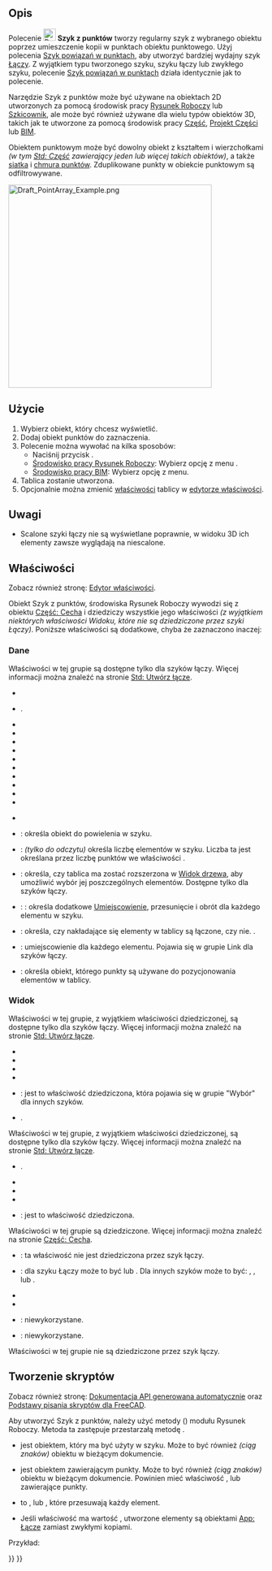 <languages/>

{{Docnav/pl
|[[Draft_PathLinkArray/pl|Szyk powiązań po ścieżce]]
|[[Draft_PointLinkArray/pl|Szyk powiązań w punktach]]
|[[Draft_Workbench/pl|środowisko pracy Rysunek Roboczy]]
|IconL=Draft_PathLinkArray.svg
|IconR=Draft_PointLinkArray.svg
|IconC=Workbench_Draft.svg
}}

{{GuiCommand/pl
|Name=Draft PointArray
|Name/pl=Rysunek Roboczy: Szyk z punktów
|MenuLocation=Modyfikacja → Narzędzia szyku → Szyk z punktów<br>Modyfikacja → Szyk z punktów
|Workbenches=[[Draft_Workbench/pl|Rysunek Roboczy]], [[BIM_Workbench/pl|BIM]]
|Version=0.18
|SeeAlso=[[Draft_OrthoArray/pl|Szyk ortogonalny]], [[Draft_PolarArray/pl|Szyk biegunowy]], [[Draft_CircularArray/pl|Szyk kołowy]], [[Draft_PathArray/pl|Szyk po ścieżce]], [[Draft_PointArray/pl|Szyk z punktów]], [[Draft_PointLinkArray/pl|Szyk powiązań w punktach]]
}}

<span id="Description"></span>
==Opis==

Polecenie [[Image:Draft_PointArray.svg|24px]] '''Szyk z punktów''' tworzy regularny szyk z wybranego obiektu poprzez umieszczenie kopii w punktach obiektu punktowego. Użyj polecenia [[Draft_PointLinkArray/pl|Szyk powiązań w punktach]], aby utworzyć bardziej wydajny szyk [[App_Link/pl|Łączy]]. Z wyjątkiem typu tworzonego szyku, szyku łączy lub zwykłego szyku, polecenie [[Draft_PointLinkArray/pl|Szyk powiązań w punktach]] działa identycznie jak to polecenie.

Narzędzie Szyk z punktów może być używane na obiektach 2D utworzonych za pomocą środowisk pracy [[Draft_Workbench/pl|Rysunek Roboczy]] lub [[Sketcher_Workbench/pl|Szkicownik]], ale może być również używane dla wielu typów obiektów 3D, takich jak te utworzone za pomocą środowisk pracy [[Part_Workbench/pl|Część]], [[PartDesign_Workbench/pl|Projekt Części]] lub [[BIM_Workbench/pl|BIM]].

Obiektem punktowym może być dowolny obiekt z kształtem i wierzchołkami ''(w tym [[Std_Part/pl|Std: Część]] zawierający jeden lub więcej takich obiektów)'', a także [[Mesh_Workbench/pl|siatka]] i [[Points_Workbench/pl|chmura punktów]]. Zduplikowane punkty w obiekcie punktowym są odfiltrowywane.

[[Image:Draft_PointArray_Example.png|400px]]
{{Caption|Szyk z punktów.}}

<span id="Usage"></span>
==Użycie==

# Wybierz obiekt, który chcesz wyświetlić.
# Dodaj obiekt punktów do zaznaczenia.
# Polecenie można wywołać na kilka sposobów:
#* Naciśnij przycisk {{Button|[[Image:Draft_PointArray.svg|16px]] '''Szyk z punktów'''}}.
#* [[Draft_Workbench/pl|Środowisko pracy Rysunek Roboczy]]: Wybierz opcję z menu {{MenuCommand|Modyfikacja → Narzędzia szyku → [[Image:Draft_PointArray.svg|16px]] Szyk z punktów}}.
#* [[BIM_Workbench/pl|Środowisko pracy BIM]]: Wybierz opcję {{MenuCommand|Modyfikacja → [[Image:Draft_PointArray.svg|16px]] Szyk z punktów}} z menu.
# Tablica zostanie utworzona.
# Opcjonalnie można zmienić [[#właściwości|właściwości]] tablicy w [[Property_editor/pl|edytorze właściwości]].

<span id="Notes"></span>
==Uwagi==

* Scalone szyki łączy nie są wyświetlane poprawnie, w widoku 3D ich elementy zawsze wyglądają na niescalone.

<span id="Properties"></span>
==Właściwości==

Zobacz również stronę: [[Property_editor/pl|Edytor właściwości]].

Obiekt Szyk z punktów, środowiska Rysunek Roboczy wywodzi się z obiektu [[Part_Feature/pl|Część: Cecha]] i dziedziczy wszystkie jego właściwości ''(z wyjątkiem niektórych właściwości Widoku, które nie są dziedziczone przez szyki Łączy)''. Poniższe właściwości są dodatkowe, chyba że zaznaczono inaczej:

<span id="Data"></span>
===Dane===

{{Properties_Title|Łącze}}

Właściwości w tej grupie są dostępne tylko dla szyków łączy. Więcej informacji można znaleźć na stronie [[Std_LinkMake/pl#Właściwości|Std: Utwórz łącze]].

* {{PropertyData|Skala|Float}}
* {{PropertyData|Wektor skali|Vector|Ukryte}}.
* {{PropertyData|Lista skali|VectorList}}
* {{PropertyData|Lista widoczności|BoolList|Ukryte}}
* {{PropertyData|Lista umiejscowienia|PlacementList|Ukryte}}
* {{PropertyData|Lista elementów|LinkList|Ukryte}}
* {{PropertyData|_ Link Touched|Bool|Ukryte}}
* {{PropertyData|_ Child Cache|LinkList|Ukryte}}
* {{PropertyData|_ Link Owner|Integer|Hidden}}
* {{PropertyData|Elementy kolorowe|LinkSubHidden|Ukryte}}
* {{PropertyData|Link Copy On Change|Enumeration}}
* {{PropertyData|Przekształcenie łącza|Bool}}

{{Properties_Title|Draft}}

* {{PropertyData|Always Sync Placement|Bool}}

{{Properties_Title|Obiekty}}

* {{PropertyData|Baza|Link}}: określa obiekt do powielenia w szyku.
* {{PropertyData|Ilość|Integer}}: ''(tylko do odczytu)'' określa liczbę elementów w szyku. Liczba ta jest określana przez liczbę punktów we właściwości {{PropertyData|Obiekt punktowy}}.
* {{PropertyData|Rozszerz szyk|Bool}}: określa, czy tablica ma zostać rozszerzona w [[Tree_view/pl|Widok drzewa]], aby umożliwić wybór jej poszczególnych elementów. Dostępne tylko dla szyków łączy.
* {{PropertyData|Dodatkowe umiejscowienie|Placement}}: : określa dodatkowe [[Placement/pl|Umiejscowienie]], przesunięcie i obrót dla każdego elementu w szyku.
* {{PropertyData|Połącz|Bool}}: określa, czy nakładające się elementy w tablicy są łączone, czy nie. {{Version/pl|1.0}}.
* {{PropertyData|Placement List|PlacementList}}: umiejscowienie dla każdego elementu. Pojawia się w grupie Link dla szyków łączy. {{Version/pl|1.1}}
* {{PropertyData|Obiekt punktowy|Link}}: określa obiekt, którego punkty są używane do pozycjonowania elementów w tablicy.

<span id="View"></span>
===Widok===

{{Properties_Title|Łącze}}

Właściwości w tej grupie, z wyjątkiem właściwości dziedziczonej, są dostępne tylko dla szyków łączy. Więcej informacji można znaleźć na stronie [[Std_LinkMake/pl#Właściwości|Std: Utwórz łącze]].

* {{PropertyView|Styl kreślenia|Enumeration}}
* {{PropertyView|Szerokość linii|FloatConstraint}}
* {{PropertyView|Nadpisanie materiału|Bool}}
* {{PropertyView|Rozmiar punktu|FloatConstraint}}
* {{PropertyView|Wybieralny|Bool}}: jest to właściwość dziedziczona, która pojawia się w grupie "Wybór" dla innych szyków.
* {{PropertyView|Kształt materiału|Material}}.

{{Properties_Title|Podstawa}}

Właściwości w tej grupie, z wyjątkiem właściwości dziedziczonej, są dostępne tylko dla szyków łączy. Więcej informacji można znaleźć na stronie [[Std_LinkMake/pl#Właściwości|Std: Utwórz łącze]].

* {{PropertyView|Dostawca widoku elementu podrzędnego|PersistentObject|Ukryte}}.
* {{PropertyView|Lista materiałów|MaterialList|Ukryte}}
* {{PropertyView|Zastąp listę kolorów|ColorList|Ukryte}}
* {{PropertyView|Zastąp listę materiałów|BoolList|Ukryte}}
* {{PropertyView|Proxy|PythonObject|Ukryte}}: jest to właściwość dziedziczona.

{{Properties_Title|Opcje wyświetlania}}

Właściwości w tej grupie są dziedziczone. Więcej informacji można znaleźć na stronie [[Part_Feature/pl#Własności|Część: Cecha]].

* {{PropertyView|Ramka otaczająca|Bool}}: ta właściwość nie jest dziedziczona przez szyk łączy.
* {{PropertyView|Tryb wyświetlania|Enumeration}}: dla szyku Łączy może to być {{value|Link}} lub {{value|ChildView}}. Dla innych szyków może to być: {{value|Cieniowany z krawędziami}}, {{value|Cieniowany}}, {{value|Szkieletowy}} lub {{value|Punkty}}.
* {{PropertyView|Pokaż w drzewie|Bool}}
* {{PropertyView|Widoczność|Bool}}

{{Properties_Title|Rysunek Roboczy}}

* {{PropertyView|Wzór|Enumeration}}: niewykorzystane.
* {{PropertyView|Rozmiar wzoru|Float}}: niewykorzystane.

{{Properties_Title|Styl obiektu}}

Właściwości w tej grupie nie są dziedziczone przez szyk łączy.

<span id="Scripting"></span>
==Tworzenie skryptów==

Zobacz również stronę: [https://freecad.github.io/SourceDoc/ Dokumentacja API generowana automatycznie] oraz [[FreeCAD_Scripting_Basics/pl|Podstawy pisania skryptów dla FreeCAD]].

Aby utworzyć Szyk z punktów, należy użyć metody {{incode|make_point_array}} ({{Version/pl|0.19}}) modułu Rysunek Roboczy. Metoda ta zastępuje przestarzałą metodę {{incode|makePointArray}}.

{{Code|code=
point_array = make_point_array(base_object, point_object, extra=None, use_link=True)
}}

* {{incode|base_object}} jest obiektem, który ma być użyty w szyku. Może to być również {{incode|Etykieta}} ''(ciąg znaków)'' obiektu w bieżącym dokumencie.
* {{incode|point_object}} jest obiektem zawierającym punkty. Może to być również {{incode|Etykieta}} ''(ciąg znaków)'' obiektu w bieżącym dokumencie. Powinien mieć właściwość {{incode|Geomrtria}}, {{incode|Łącze}} lub {{incode|Komponenty}} zawierające punkty.
* {{incode|extra}} to {{incode|App.Placement}}, {{incode|App.Vector}} lub {{incode|App.Rotation}}, które przesuwają każdy element.
* Jeśli właściwość {{incode|use_link}} ma wartość {{True/pl}}, utworzone elementy są obiektami [[App_Link/pl|App: Łącze]] zamiast zwykłymi kopiami.

Przykład:

{{Code|code=
import FreeCAD as App
import Draft

doc = App.newDocument()

polygon = Draft.make_polygon(3, radius=500.0)

p1 = Draft.make_point(App.Vector(1500, 0, 0))
p2 = Draft.make_point(App.Vector(2500, 0, 0))
p3 = Draft.make_point(App.Vector(2000, 1000, 0))

compound = doc.addObject("Part::Compound", "Compound")
compound.Links = [p1, p2, p3]

point_array = Draft.make_point_array(polygon, compound)
doc.recompute()
}}


{{Docnav/pl
|[[Draft_PathLinkArray/pl|Szyk powiązań po ścieżce]]
|[[Draft_PointLinkArray/pl|Szyk powiązań w punktach]]
|[[Draft_Workbench/pl|środowisko pracy Rysunek Roboczy]]
|IconL=Draft_PathLinkArray.svg
|IconR=Draft_PointLinkArray.svg
|IconC=Workbench_Draft.svg
}}

{{Draft Tools navi{{#translation:}}}}
{{Userdocnavi{{#translation:}}}}